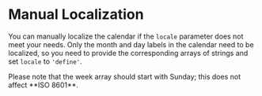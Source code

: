 # Manual Localization

You can manually localize the calendar if the `locale` parameter does not meet your needs. Only the month and day labels in the calendar need to be localized, so you need to provide the corresponding arrays of strings and set `locale` to `'define'`.

<Info>
  Please note that the week array should start with Sunday; this does not affect **ISO 8601**.
</Info>

<Sandbox example="internationalization-assign-manually" />
